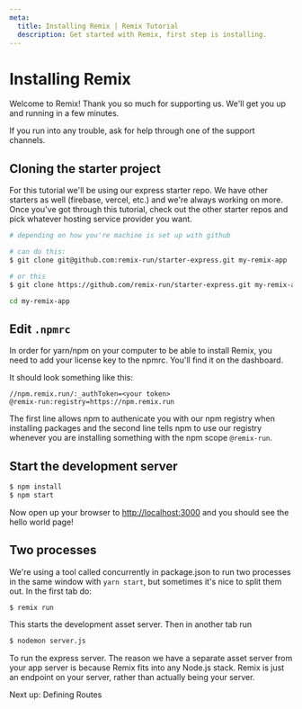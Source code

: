 ```yaml
---
meta:
  title: Installing Remix | Remix Tutorial
  description: Get started with Remix, first step is installing.
---
```



# Installing Remix

Welcome to Remix! Thank you so much for supporting us. We'll get you up and running in a few minutes.

If you run into any trouble, ask for help through one of the support channels.

## Cloning the starter project

For this tutorial we'll be using our express starter repo. We have other starters as well (firebase, vercel, etc.) and we're always working on more. Once you've got through this tutorial, check out the other starter repos and pick whatever hosting service provider you want.

```bash
# depending on how you're machine is set up with github

# can do this:
$ git clone git@github.com:remix-run/starter-express.git my-remix-app

# or this
$ git clone https://github.com/remix-run/starter-express.git my-remix-app

cd my-remix-app
```

## Edit `.npmrc`

In order for yarn/npm on your computer to be able to install Remix, you need to add your license key to the npmrc. You'll find it on <Link to="/dashboard">the dashboard</Link>.

It should look something like this:

```
//npm.remix.run/:_authToken=<your token>
@remix-run:registry=https://npm.remix.run
```

The first line allows npm to authenicate you with our npm registry when installing packages and the second line tells npm to use our registry whenever you are installing something with the npm scope `@remix-run`.

## Start the development server

```bash
$ npm install
$ npm start
```

Now open up your browser to [http://localhost:3000](http://localhost:3000) and you should see the hello world page!

## Two processes

We're using a tool called concurrently in package.json to run two processes in the same window with `yarn start`, but sometimes it's nice to split them out. In the first tab do:

```bash
$ remix run
```

This starts the development asset server. Then in another tab run

```bash
$ nodemon server.js
```

To run the express server. The reason we have a separate asset server from your app server is because Remix fits into any Node.js stack. Remix is just an endpoint on your server, rather than actually being your server.

<div className="next-prev-links">
  <Link className="next" to="../defining-routes">
    Next up: Defining Routes
  </Link>
</div>
